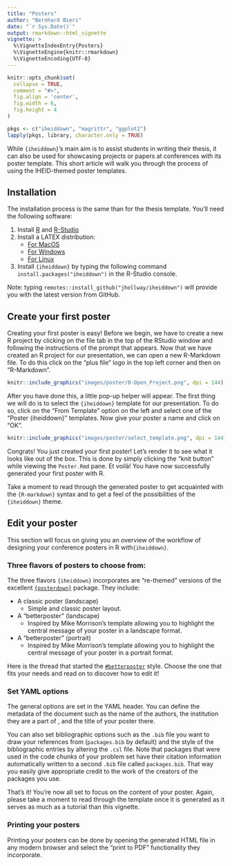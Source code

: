 ```yaml
---
title: "Posters"
author: "Bernhard Bieri"
date: "`r Sys.Date()`"
output: rmarkdown::html_vignette
vignette: >
  %\VignetteIndexEntry{Posters}
  %\VignetteEngine{knitr::rmarkdown}
  %\VignetteEncoding{UTF-8}
---
```


```r
knitr::opts_chunk$set(
  collapse = TRUE,
  comment = "#>",
  fig.align = 'center',
  fig.width = 6,
  fig.height = 4
)
```

```r
pkgs <- c("iheiddown", "magrittr", "ggplot2")
lapply(pkgs, library, character.only = TRUE)
```

While `{iheiddown}`'s main aim is to assist students in writing their thesis, it
can also be used for showcasing projects or papers at conferences with its
poster template. This short article will walk you through the process of using
the IHEID-themed poster templates.

## Installation

The installation process is the same than for the thesis template. You'll need
the following software:

1. Install [R](https://cran.r-project.org) and [R-Studio](https://posit.co/)
2. Install a LATEX distribution:
    - [For MacOS](https://www.tug.org/mactex/)
    - [For Windows](https://miktex.org/)
    - [For Linux](https://www.tug.org/texlive/)
3. Install `{iheiddown}` by typing the following command
`install.packages("iheiddown") ` in the R-Studio console. 

Note: typing `remotes::install_github("jhollway/iheiddown")` will provide you
with the latest version from GitHub.

## Create your first poster

Creating your first poster is easy! Before we begin, we have to create a
new R project by clicking on the file tab in the
top of the RStudio window and following the instructions of the prompt that
appears. Now that we have created an R project for our presentation, we can open
a new R-Markdown file. To do this click on the "plus file" logo in the top left
corner and then on "R-Markdown".

```r
knitr::include_graphics("images/poster/0-Open_Project.png", dpi = 144)
```

After you have done this, a little pop-up helper will appear. The first thing we
will do is to select the `{iheiddown}` template for our presentation. To do so,
click on the "From Template" option on the left and select one of the
"Poster {iheiddown}" templates. Now give your poster a name and click
on "OK".

```r
knitr::include_graphics("images/poster/select_template.png", dpi = 144)
```

Congrats! You just created your first poster! Let's render it to see what it
looks like out of the box. This is done by simply clicking the "knit button"
while viewing the `Poster.Rmd` pane. Et voilà! You have now successfully
generated your first poster with R.

Take a moment to read through the generated poster to get acquainted
with the `{R-markdown}` syntax and to get a feel of the possibilities of the
`{iheiddown}` theme.

## Edit your poster

This section will focus on giving you an overview of the workflow of designing
your conference posters in R with`{iheiddown}`.

### Three flavors of posters to choose from:

The three flavors `{iheiddown}` incorporates are "re-themed" versions of
the excellent [`{posterdown}`](https://github.com/brentthorne/posterdown)
package. They include:

- A classic poster (landscape)
  - Simple and classic poster layout.
- A "betterposter" (landscape)
  - Inspired by Mike Morrison's template allowing you to highlight the central
  message of your poster in a landscape format.
- A "betterposter" (portrait)
  - Inspired by Mike Morrison's template allowing you to highlight the central
  message of your poster in a portrait format.

Here is the thread that started the [`#betterposter`](https://twitter.com/mikemorrison/status/1110191245035479041?s=20&t=s3laifia16m89VYH_EMEqA) style. Choose the one that fits your needs and read on to discover how to edit it!

### Set YAML options

The general options are set in the YAML header. You can define the metadata of
the document such as the name of the authors, the institution they are a part of
, and the title of your poster there.

You can also set bibliographic options such as the `.bib` file you want to draw
your references from (`packages.bib` by default) and the style of the
bibliographic entries by altering the `.csl` file. Note that packages that were
used in the code chunks of your problem set have their citation information
automatically written to a second `.bib` file called `packages.bib`. That way
you easily give appropriate credit to the work of the creators of the packages
you use.

That's it! You're now all set to focus on the content of your poster.
Again, please take a moment to read through the template once it
is generated as it serves as much as a tutorial than this vignette.

### Printing your posters

Printing your posters can be done by opening the generated HTML file in any
modern browser and select the "print to PDF" functionality they incorporate.
